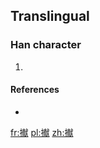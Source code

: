 ==Translingual==

===Han character===
{{Han char|rn=64|rad=手|as=13|sn=16|four=|canj=手十月大 (QJBK)|ids=⿰[[扌]][[献]]}}

# {{defn|Han|sort=手13}}

====References====
* {{Han ref|kx=0459.201|hdz=31967.011|uh=64DC|ud=25820}}

[[fr:擜]]
[[pl:擜]]
[[zh:擜]]